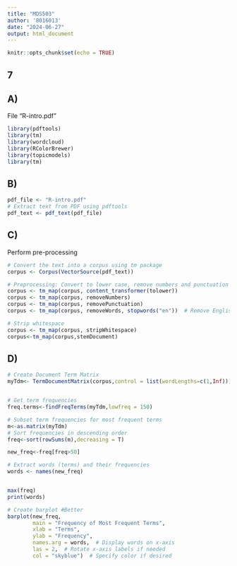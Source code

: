 ```yaml
---
title: "MDS503"
author: '8016013'
date: "2024-06-27"
output: html_document
---
```


```r
knitr::opts_chunk$set(echo = TRUE)
```

## 7

## A)
File "R-intro.pdf"
```r
library(pdftools)
library(tm)
library(wordcloud)
library(RColorBrewer)
library(topicmodels)
library(tm)
```

## B)
```r
pdf_file <- "R-intro.pdf"
# Extract text from PDF using pdftools
pdf_text <- pdf_text(pdf_file)

```


## C)
Perform pre-processing
```r

# Convert the text into a corpus using tm package
corpus <- Corpus(VectorSource(pdf_text))

# Preprocessing: Convert to lower case, remove numbers and punctuation
corpus <- tm_map(corpus, content_transformer(tolower))
corpus <- tm_map(corpus, removeNumbers)
corpus <- tm_map(corpus, removePunctuation)
corpus <- tm_map(corpus, removeWords, stopwords("en"))  # Remove English stopwords

# Strip whitespace
corpus <- tm_map(corpus, stripWhitespace)
corpus<-tm_map(corpus,stemDocument)
```

## D)
```r
# Create Document Term Matrix
myTdm<- TermDocumentMatrix(corpus,control = list(wordLengths=c(1,Inf)))


# Get term frequencies
freq.terms<-findFreqTerms(myTdm,lowfreq = 150)

# Subset term frequencies for most frequent terms
m<-as.matrix(myTdm)
# Sort frequencies in descending order
freq<-sort(rowSums(m),decreasing = T)

new_freq<-freq[freq>50]

# Extract words (terms) and their frequencies
words <- names(new_freq)


max(freq)
print(words)
```
```r
# Create barplot #Better
barplot(new_freq, 
        main = "Frequency of Most Frequent Terms",
        xlab = "Terms",
        ylab = "Frequency",
        names.arg = words,  # Display words on x-axis
        las = 2,  # Rotate x-axis labels if needed
        col = "skyblue")  # Specify color if desired
```